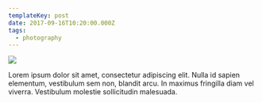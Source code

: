 ```yaml
---
templateKey: post
date: 2017-09-16T10:20:00.000Z
tags:
  - photography
---
```

![](../../static/assets/20170916-IMG_4380.jpg)

Lorem ipsum dolor sit amet, consectetur adipiscing elit. Nulla id sapien elementum, vestibulum sem non, blandit arcu. In maximus fringilla diam vel viverra. Vestibulum molestie sollicitudin malesuada.
